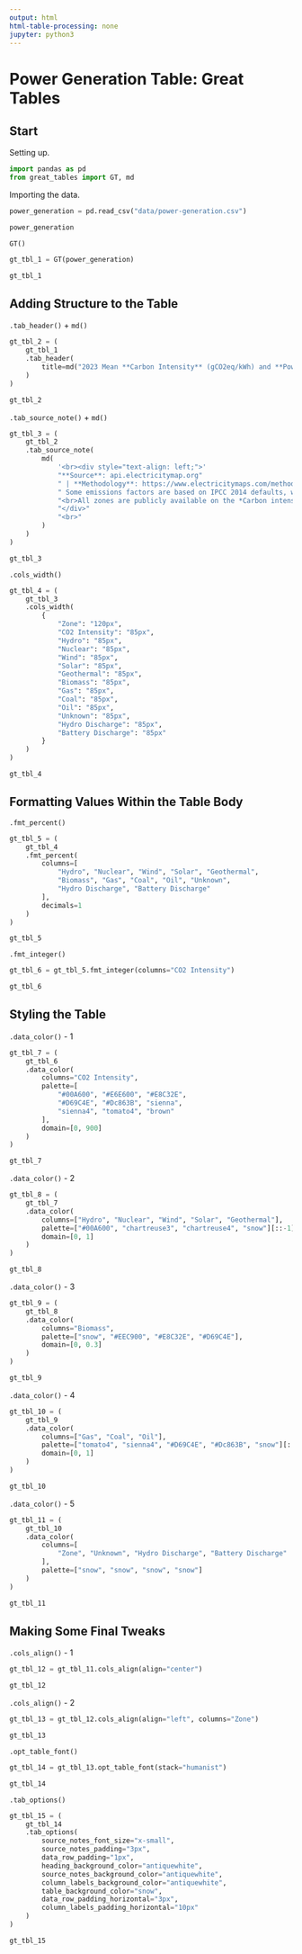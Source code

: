 ```yaml
---
output: html
html-table-processing: none
jupyter: python3
---
```


# Power Generation Table: Great Tables

## Start

Setting up.

```python
import pandas as pd
from great_tables import GT, md
```

Importing the data.

```python
power_generation = pd.read_csv("data/power-generation.csv")

power_generation
```

`GT()`

```python
gt_tbl_1 = GT(power_generation)

gt_tbl_1
```

## Adding Structure to the Table

`.tab_header()` + `md()`

```python
gt_tbl_2 = (
    gt_tbl_1
    .tab_header(
        title=md("2023 Mean **Carbon Intensity** (gCO2eq/kWh) and **Power Consumption** Breakdown (%)")
    )
)

gt_tbl_2
```

`.tab_source_note()` + `md()`

```python
gt_tbl_3 = (
    gt_tbl_2
    .tab_source_note(
        md(
            '<br><div style="text-align: left;">'
            "**Source**: api.electricitymap.org" 
            " | **Methodology**: https://www.electricitymaps.com/methodology." 
            " Some emissions factors are based on IPCC 2014 defaults, while some are based on more accurate regional factors."
            "<br>All zones are publicly available on the *Carbon intensity and emission factors* tab via Google docs link<br>"
            "</div>"
            "<br>"
        )
    )
)

gt_tbl_3
```

`.cols_width()`

```python
gt_tbl_4 = (
    gt_tbl_3
    .cols_width(
        {
            "Zone": "120px",
            "CO2 Intensity": "85px",
            "Hydro": "85px",
            "Nuclear": "85px",
            "Wind": "85px",
            "Solar": "85px",
            "Geothermal": "85px",
            "Biomass": "85px",
            "Gas": "85px",
            "Coal": "85px",
            "Oil": "85px",
            "Unknown": "85px",
            "Hydro Discharge": "85px",
            "Battery Discharge": "85px"
        }
    ) 
)

gt_tbl_4
```

## Formatting Values Within the Table Body

`.fmt_percent()`

```python
gt_tbl_5 = (
    gt_tbl_4
    .fmt_percent(
        columns=[
            "Hydro", "Nuclear", "Wind", "Solar", "Geothermal",
            "Biomass", "Gas", "Coal", "Oil", "Unknown",
            "Hydro Discharge", "Battery Discharge"
        ],
        decimals=1
    )
)

gt_tbl_5
```

`.fmt_integer()`

```python
gt_tbl_6 = gt_tbl_5.fmt_integer(columns="CO2 Intensity")

gt_tbl_6
```

## Styling the Table

`.data_color()` - 1

```python
gt_tbl_7 = (
    gt_tbl_6
    .data_color(
        columns="CO2 Intensity",
        palette=[
            "#00A600", "#E6E600", "#E8C32E",
            "#D69C4E", "#Dc863B", "sienna",
            "sienna4", "tomato4", "brown"
        ],
        domain=[0, 900]
    )
)

gt_tbl_7
```

`.data_color()` - 2

```python
gt_tbl_8 = (
    gt_tbl_7
    .data_color(
        columns=["Hydro", "Nuclear", "Wind", "Solar", "Geothermal"],
        palette=["#00A600", "chartreuse3", "chartreuse4", "snow"][::-1],
        domain=[0, 1]
    )
)

gt_tbl_8
```

`.data_color()` - 3

```python
gt_tbl_9 = (
    gt_tbl_8
    .data_color(
        columns="Biomass",
        palette=["snow", "#EEC900", "#E8C32E", "#D69C4E"],
        domain=[0, 0.3]
    )
)

gt_tbl_9
```

`.data_color()` - 4

```python
gt_tbl_10 = (
    gt_tbl_9
    .data_color(
        columns=["Gas", "Coal", "Oil"],
        palette=["tomato4", "sienna4", "#D69C4E", "#Dc863B", "snow"][::-1],
        domain=[0, 1]
    )
)

gt_tbl_10
```

`.data_color()` - 5

```python
gt_tbl_11 = (
    gt_tbl_10
    .data_color(
        columns=[
            "Zone", "Unknown", "Hydro Discharge", "Battery Discharge"
        ],
        palette=["snow", "snow", "snow", "snow"]
    )
)

gt_tbl_11
```

## Making Some Final Tweaks

`.cols_align()` - 1

```python
gt_tbl_12 = gt_tbl_11.cols_align(align="center")

gt_tbl_12
```

`.cols_align()` - 2

```python
gt_tbl_13 = gt_tbl_12.cols_align(align="left", columns="Zone")

gt_tbl_13
```

`.opt_table_font()`

```python
gt_tbl_14 = gt_tbl_13.opt_table_font(stack="humanist")

gt_tbl_14
```

`.tab_options()`

```python
gt_tbl_15 = (
    gt_tbl_14
    .tab_options(
        source_notes_font_size="x-small",
        source_notes_padding="3px",
        data_row_padding="1px",
        heading_background_color="antiquewhite",
        source_notes_background_color="antiquewhite",
        column_labels_background_color="antiquewhite",
        table_background_color="snow",
        data_row_padding_horizontal="3px",
        column_labels_padding_horizontal="10px"
    )
)

gt_tbl_15
```
